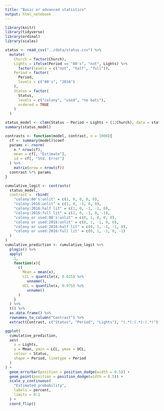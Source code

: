 ```yaml
---
title: "Basic or advanced statistics"
output: html_notebook
---
```


```r
library(knitr)
library(tidyverse)
library(ordinal)
library(scales)
```

```r
status <- read_csv("../data/status.csv") %>%
  mutate(
    Church = factor(Church),
    Lights = ifelse(Period == "80's", "not", Lights) %>%
      factor(levels = c("not", "half", "full")),
    Period = factor(
      Period,
      levels = c("80's", "2016")
    ),
    Status = factor(
      Status,
      levels = c("colony", "used", "no bats"),
      ordered = TRUE
    ) 
  )
```

```r
status_model <- clmm(Status ~ Period + Lights + (1|Church), data = status)
summary(status_model)
```
```r
contrasts <- function(model, contrast, n = 1000){
  cf <- summary(model)$coef
  params <- rnorm(
    n * nrow(cf), 
    mean = cf[, "Estimate"], 
    sd = cf[, "Std. Error"]
  ) %>%
    matrix(nrow = nrow(cf))
  contrast %*% params
}
```

```r
cumulative_logit <- contrasts(
  status_model, 
  contrast =  rbind(
    "colony:80's:unlit" = c(1, 0, 0, 0, 0),
    "colony:2016:unlit" = c(1, 0, -1, 0, 0),
    "colony:2016:half lit" = c(1, 0, -1, -1, 0),
    "colony:2016:full lit" = c(1, 0, -1, 0, -1),
    "colony or used:80's:unlit" = c(0, 1, 0, 0, 0),
    "colony or used:2016:unlit" = c(0, 1, -1, 0, 0),
    "colony or used:2016:half lit" = c(0, 1, -1, -1, 0),
    "colony or used:2016:full lit" = c(0, 1, -1, 0, -1)
  )
)
cumulative_prediction <- cumulative_logit %>%
  plogis() %>%
  apply(
    1, 
    function(x){
      c(
        Mean = mean(x), 
        LCL = quantile(x, 0.025) %>%
          unname(), 
        UCL = quantile(x, 0.975) %>%
          unname()
      )
    }
  ) %>%
  t() %>%
  as.data.frame() %>%
  rownames_to_column("Contrast") %>%
  extract(Contrast, c("Status", "Period", "Lights"), "(.*):(.*):(.*)")
```

```r
ggplot(
  cumulative_prediction, 
  aes(
    x = Lights, 
    y = Mean, ymin = LCL, ymax = UCL, 
    colour = Status, 
    shape = Period, linetype = Period
  )
) +
  geom_errorbar(position = position_dodge(width = 0.5)) +
  geom_point(position = position_dodge(width = 0.5)) +
  scale_y_continuous(
    "Estimated probability",
    labels = percent, 
    limits = 0:1
  ) + 
  coord_flip()
```
